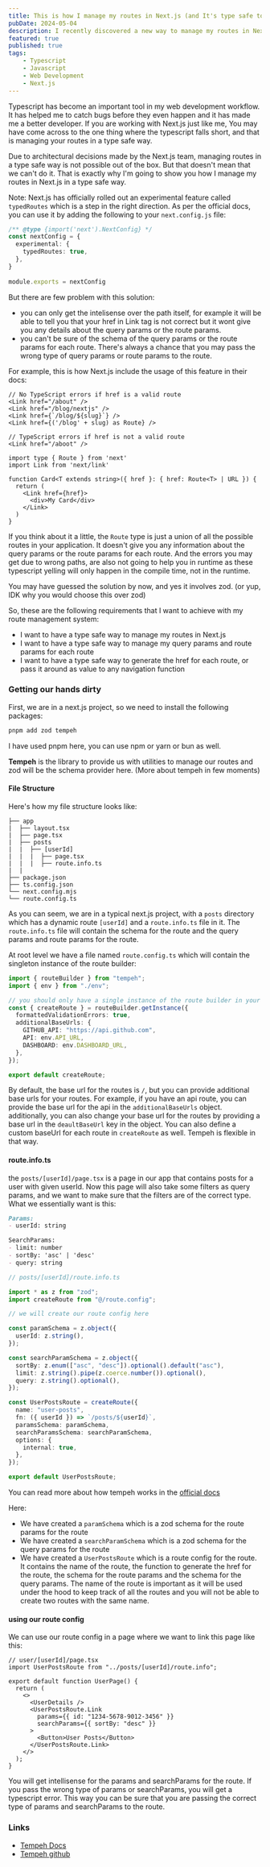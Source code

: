 ```yaml
---
title: This is how I manage my routes in Next.js (and It's type safe too) 🚀🚀🚀
pubDate: 2024-05-04
description: I recently discovered a new way to manage my routes in Next.js using zod and it turned out to be more effective than I thought. I'm going to show you how I did it.
featured: true
published: true
tags:
    - Typescript
    - Javascript
    - Web Development
    - Next.js
---
```


Typescript has become an important tool in my web development workflow. It has helped me to catch bugs before they even happen and it has made me a better developer. If you are working with Next.js just like me, You may have come across to the one thing where the typescript falls short, and that is managing your routes in a type safe way.

Due to architectural decisions made by the Next.js team, managing routes in a type safe way is not possible out of the box. But that doesn't mean that we can't do it. That is exactly why I'm going to show you how I manage my routes in Next.js in a type safe way.

Note: Next.js has officially rolled out an experimental feature called `typedRoutes` which is a step in the right direction. As per the official docs, you can use it by adding the following to your `next.config.js` file:

```ts
/** @type {import('next').NextConfig} */
const nextConfig = {
  experimental: {
    typedRoutes: true,
  },
}
 
module.exports = nextConfig
``` 

But there are few problem with this solution:
- you can only get the intelisense over the path itself, for example it will be able to tell you that your href in Link tag is not correct but it wont give you any details about the query params or the route params.
- you can't be sure of the schema of the query params or the route params for each route. There's always a chance that you may pass the wrong type of query params or route params to the route.

For example, this is how Next.js include the usage of this feature in their docs: 

```tsx
// No TypeScript errors if href is a valid route
<Link href="/about" />
<Link href="/blog/nextjs" />
<Link href={`/blog/${slug}`} />
<Link href={('/blog' + slug) as Route} />
 
// TypeScript errors if href is not a valid route
<Link href="/aboot" />
```

```tsx
import type { Route } from 'next'
import Link from 'next/link'
 
function Card<T extends string>({ href }: { href: Route<T> | URL }) {
  return (
    <Link href={href}>
      <div>My Card</div>
    </Link>
  )
}
```

If you think about it a little, the `Route` type is just a union of all the possible routes in your application. It doesn't give you any information about the query params or the route params for each route. And the errors you may get due to wrong paths, are also not going to help you in runtime as these typescript yelling will only happen in the compile time, not in the runtime.

You may have guessed the solution by now, and yes it involves zod. (or yup, IDK why you would choose this over zod)

So, these are the following requirements that I want to achieve with my route management system:
- I want to have a type safe way to manage my routes in Next.js
- I want to have a type safe way to manage my query params and route params for each route
- I want to have a type safe way to generate the href for each route, or pass it around as value to any navigation function

### Getting our hands dirty

First, we are in a next.js project, so we need to install the following packages:

```bash
pnpm add zod tempeh
```

I have used pnpm here, you can use npm or yarn or bun as well. 

<strong>Tempeh</strong> is the library to provide us with utilities to manage our routes and zod will be the schema provider here. (More about tempeh in few moments)


#### File Structure

Here's how my file structure looks like:

```
├── app
|  ├── layout.tsx   
|  ├── page.tsx     
|  ├── posts
|  |  ├── [userId]
|  |  |  ├── page.tsx
|  |  |  ├── route.info.ts
|  |
├── package.json
├── ts.config.json
└── next.config.mjs
└── route.config.ts
```

As you can seem, we are in a typical next.js project, with a `posts` directory which has a dynamic route `[userId]` and a `route.info.ts` file in it. The `route.info.ts` file will contain the schema for the route and the query params and route params for the route.


At root level we have a file named `route.config.ts` which will contain the singleton instance of the route builder: 

```ts
import { routeBuilder } from "tempeh";
import { env } from "./env";

// you should only have a single instance of the route builder in your app. having multiple instances will result in uncaught error
const { createRoute } = routeBuilder.getInstance({
  formattedValidationErrors: true,
  additionalBaseUrls: {
    GITHUB_API: "https://api.github.com",
    API: env.API_URL,
    DASHBOARD: env.DASHBOARD_URL,
  },
});

export default createRoute;

```

By default, the base url for the routes is `/`, but you can provide additional base urls for your routes. For example, if you have an api route, you can provide the base url for the api in the `additionalBaseUrls` object. additionally, you can also change your base url for the routes by providing a base url in the `deaultBaseUrl` key in the object. You can also define a custom baseUrl for each route in `createRoute` as well. Tempeh is flexible in that way.

#### route.info.ts
the `posts/[userId]/page.tsx` is a page in our app that contains posts for a user with given userId. Now this page will also take some filters as query params, and we want to make sure that the filters are of the correct type. What we essentially want is this:

```md
Params: 
- userId: string

SearchParams: 
- limit: number
- sortBy: 'asc' | 'desc'
- query: string
``` 

```ts
// posts/[userId]/route.info.ts

import * as z from "zod";
import createRoute from "@/route.config";

// we will create our route config here

const paramSchema = z.object({
  userId: z.string(),
});

const searchParamSchema = z.object({
  sortBy: z.enum(["asc", "desc"]).optional().default("asc"),
  limit: z.string().pipe(z.coerce.number()).optional(),
  query: z.string().optional(),
});

const UserPostsRoute = createRoute({
  name: "user-posts",
  fn: ({ userId }) => `/posts/${userId}`,
  paramsSchema: paramSchema,
  searchParamsSchema: searchParamSchema,
  options: {
    internal: true,
  },
});

export default UserPostsRoute;
```

You can read more about how tempeh works in the [official docs](https://tempeh-docs.vercel.app/)

Here: 
- We have created a `paramSchema` which is a zod schema for the route params for the route
- We have created a `searchParamSchema` which is a zod schema for the query params for the route
- We have created a `UserPostsRoute` which is a route config for the route. It contains the name of the route, the function to generate the href for the route, the schema for the route params and the schema for the query params. The name of the route is important as it will be used under the hood to keep track of all the routes and you will not be able to create two routes with the same name.

#### using our route config

We can use our route config in a page where we want to link this page like this:

```tsx
// user/[userId]/page.tsx
import UserPostsRoute from "../posts/[userId]/route.info";

export default function UserPage() {
  return (
    <>
      <UserDetails />
      <UserPostsRoute.Link
        params={{ id: "1234-5678-9012-3456" }}
        searchParams={{ sortBy: "desc" }}
      >
        <Button>User Posts</Button>
      </UserPostsRoute.Link>
    </>
  );
}

```

You will get intellisense for the params and searchParams for the route. If you pass the wrong type of params or searchParams, you will get a typescript error. This way you can be sure that you are passing the correct type of params and searchParams to the route.

### Links

- [Tempeh Docs](https://tempeh-docs.vercel.app/)
- [Tempeh github](https://github.com/harshtalks/tempeh)



    

